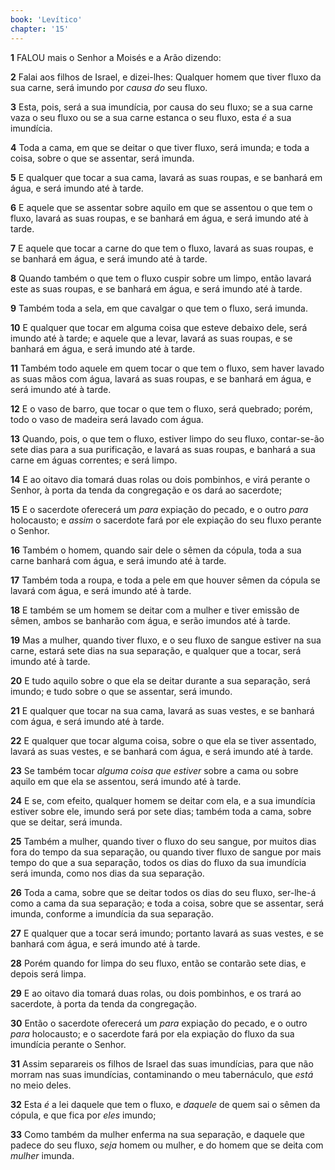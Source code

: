 ```yaml
---
book: 'Levítico'
chapter: '15'
---
```


**1** FALOU mais o Senhor a Moisés e a Arão dizendo:

**2** Falai aos filhos de Israel, e dizei-lhes: Qualquer homem que tiver fluxo da sua carne, será imundo por _causa do_ seu fluxo.

**3** Esta, pois, será a sua imundícia, por causa do seu fluxo; se a sua carne vaza o seu fluxo ou se a sua carne estanca o seu fluxo, esta _é_ a sua imundícia.

**4** Toda a cama, em que se deitar o que tiver fluxo, será imunda; e toda a coisa, sobre o que se assentar, será imunda.

**5** E qualquer que tocar a sua cama, lavará as suas roupas, e se banhará em água, e será imundo até à tarde.

**6** E aquele que se assentar sobre aquilo em que se assentou o que tem o fluxo, lavará as suas roupas, e se banhará em água, e será imundo até à tarde.

**7** E aquele que tocar a carne do que tem o fluxo, lavará as suas roupas, e se banhará em água, e será imundo até à tarde.

**8** Quando também o que tem o fluxo cuspir sobre um limpo, então lavará este as suas roupas, e se banhará em água, e será imundo até à tarde.

**9** Também toda a sela, em que cavalgar o que tem o fluxo, será imunda.

**10** E qualquer que tocar em alguma coisa que esteve debaixo dele, será imundo até à tarde; e aquele que a levar, lavará as suas roupas, e se banhará em água, e será imundo até à tarde.

**11** Também todo aquele em quem tocar o que tem o fluxo, sem haver lavado as suas mãos com água, lavará as suas roupas, e se banhará em água, e será imundo até à tarde.

**12** E o vaso de barro, que tocar o que tem o fluxo, será quebrado; porém, todo o vaso de madeira será lavado com água.

**13** Quando, pois, o que tem o fluxo, estiver limpo do seu fluxo, contar-se-ão sete dias para a sua purificação, e lavará as suas roupas, e banhará a sua carne em águas correntes; e será limpo.

**14** E ao oitavo dia tomará duas rolas ou dois pombinhos, e virá perante o Senhor, à porta da tenda da congregação e os dará ao sacerdote;

**15** E o sacerdote oferecerá um _para_ expiação do pecado, e o outro _para_ holocausto; e _assim_ o sacerdote fará por ele expiação do seu fluxo perante o Senhor.

**16** Também o homem, quando sair dele o sêmen da cópula, toda a sua carne banhará com água, e será imundo até à tarde.

**17** Também toda a roupa, e toda a pele em que houver sêmen da cópula se lavará com água, e será imundo até à tarde.

**18** E também se um homem se deitar com a mulher e tiver emissão de sêmen, ambos se banharão com água, e serão imundos até à tarde.

**19** Mas a mulher, quando tiver fluxo, e o seu fluxo de sangue estiver na sua carne, estará sete dias na sua separação, e qualquer que a tocar, será imundo até à tarde.

**20** E tudo aquilo sobre o que ela se deitar durante a sua separação, será imundo; e tudo sobre o que se assentar, será imundo.

**21** E qualquer que tocar na sua cama, lavará as suas vestes, e se banhará com água, e será imundo até à tarde.

**22** E qualquer que tocar alguma coisa, sobre o que ela se tiver assentado, lavará as suas vestes, e se banhará com água, e será imundo até à tarde.

**23** Se também tocar _alguma coisa que estiver_ sobre a cama ou sobre aquilo em que ela se assentou, será imundo até à tarde.

**24** E se, com efeito, qualquer homem se deitar com ela, e a sua imundícia estiver sobre ele, imundo será por sete dias; também toda a cama, sobre que se deitar, será imunda.

**25** Também a mulher, quando tiver o fluxo do seu sangue, por muitos dias fora do tempo da sua separação, ou quando tiver fluxo de sangue por mais tempo do que a sua separação, todos os dias do fluxo da sua imundícia será imunda, como nos dias da sua separação.

**26** Toda a cama, sobre que se deitar todos os dias do seu fluxo, ser-lhe-á como a cama da sua separação; e toda a coisa, sobre que se assentar, será imunda, conforme a imundícia da sua separação.

**27** E qualquer que a tocar será imundo; portanto lavará as suas vestes, e se banhará com água, e será imundo até à tarde.

**28** Porém quando for limpa do seu fluxo, então se contarão sete dias, e depois será limpa.

**29** E ao oitavo dia tomará duas rolas, ou dois pombinhos, e os trará ao sacerdote, à porta da tenda da congregação.

**30** Então o sacerdote oferecerá um _para_ expiação do pecado, e o outro _para_ holocausto; e o sacerdote fará por ela expiação do fluxo da sua imundícia perante o Senhor.

**31** Assim separareis os filhos de Israel das suas imundícias, para que não morram nas suas imundícias, contaminando o meu tabernáculo, que _está_ no meio deles.

**32** Esta _é_ a lei daquele que tem o fluxo, e _daquele_ de quem sai o sêmen da cópula, e que fica por _eles_ imundo;

**33** Como também da mulher enferma na sua separação, e daquele que padece do seu fluxo, _seja_ homem ou mulher, e do homem que se deita com _mulher_ imunda.
